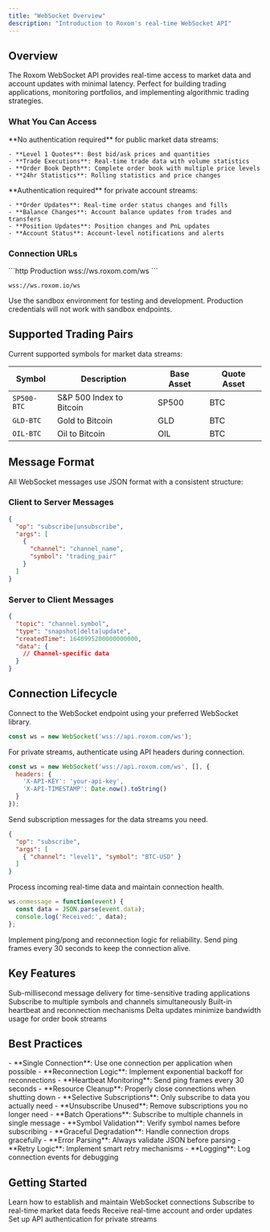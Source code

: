 ```yaml
---
title: "WebSocket Overview"
description: "Introduction to Roxom's real-time WebSocket API"
---
```


## Overview

The Roxom WebSocket API provides real-time access to market data and account updates with minimal latency. Perfect for building trading applications, monitoring portfolios, and implementing algorithmic trading strategies.

### What You Can Access

<AccordionGroup>
  <Accordion title="Public Market Data">
    **No authentication required** for public market data streams:
    
    - **Level 1 Quotes**: Best bid/ask prices and quantities
    - **Trade Executions**: Real-time trade data with volume statistics  
    - **Order Book Depth**: Complete order book with multiple price levels
    - **24hr Statistics**: Rolling statistics and price changes
  </Accordion>

  <Accordion title="Private Account Data">
    **Authentication required** for private account streams:
    
    - **Order Updates**: Real-time order status changes and fills
    - **Balance Changes**: Account balance updates from trades and transfers
    - **Position Updates**: Position changes and PnL updates
    - **Account Status**: Account-level notifications and alerts
  </Accordion>
</AccordionGroup>

### Connection URLs

<CodeGroup>
```http Production
wss://ws.roxom.com/ws
```

```http Sandbox
wss://ws.roxom.io/ws
```
</CodeGroup>

<Warning>
  Use the sandbox environment for testing and development. Production credentials will not work with sandbox endpoints.
</Warning>

## Supported Trading Pairs

Current supported symbols for market data streams:

| Symbol | Description | Base Asset | Quote Asset |
|--------|-------------|------------|-------------|
| `SP500-BTC` | S&P 500 Index to Bitcoin | SP500 | BTC |
| `GLD-BTC` | Gold to Bitcoin | GLD | BTC |
| `OIL-BTC` | Oil to Bitcoin | OIL | BTC |

## Message Format

All WebSocket messages use JSON format with a consistent structure:

### Client to Server Messages
```json
{
  "op": "subscribe|unsubscribe",
  "args": [
    {
      "channel": "channel_name",
      "symbol": "trading_pair"
    }
  ]
}
```

### Server to Client Messages
```json
{
  "topic": "channel.symbol",
  "type": "snapshot|delta|update",
  "createdTime": 1640995200000000000,
  "data": {
    // Channel-specific data
  }
}
```

## Connection Lifecycle

<Steps>
<Step title="Establish Connection">
  Connect to the WebSocket endpoint using your preferred WebSocket library.
  
  ```javascript
  const ws = new WebSocket('wss://api.roxom.com/ws');
  ```
</Step>

<Step title="Authenticate (Optional)">
  For private streams, authenticate using API headers during connection.
  
  ```javascript
  const ws = new WebSocket('wss://api.roxom.com/ws', [], {
    headers: {
      'X-API-KEY': 'your-api-key',
      'X-API-TIMESTAMP': Date.now().toString()
    }
  });
  ```
</Step>

<Step title="Subscribe to Channels">
  Send subscription messages for the data streams you need.
  
  ```json
  {
    "op": "subscribe",
    "args": [
      { "channel": "level1", "symbol": "BTC-USD" }
    ]
  }
  ```
</Step>

<Step title="Handle Messages">
  Process incoming real-time data and maintain connection health.
  
  ```javascript
  ws.onmessage = function(event) {
    const data = JSON.parse(event.data);
    console.log('Received:', data);
  };
  ```
</Step>

<Step title="Maintain Connection">
  Implement ping/pong and reconnection logic for reliability.
  
  <Tip>
    Send ping frames every 30 seconds to keep the connection alive.
  </Tip>
</Step>
</Steps>

## Key Features

<CardGroup cols={2}>
  <Card
    title="Low Latency"
    icon="bolt"
  >
    Sub-millisecond message delivery for time-sensitive trading applications
  </Card>
  <Card
    title="Multiple Streams"
    icon="stream"
  >
    Subscribe to multiple symbols and channels simultaneously
  </Card>
  <Card
    title="Reliable Delivery"
    icon="shield-check"
  >
    Built-in heartbeat and reconnection mechanisms
  </Card>
  <Card
    title="Efficient Updates"
    icon="arrows-rotate"
  >
    Delta updates minimize bandwidth usage for order book streams
  </Card>
</CardGroup>

## Best Practices

<AccordionGroup>
  <Accordion title="Connection Management">
    - **Single Connection**: Use one connection per application when possible
    - **Reconnection Logic**: Implement exponential backoff for reconnections
    - **Heartbeat Monitoring**: Send ping frames every 30 seconds
    - **Resource Cleanup**: Properly close connections when shutting down
  </Accordion>

  <Accordion title="Subscription Management">
    - **Selective Subscriptions**: Only subscribe to data you actually need
    - **Unsubscribe Unused**: Remove subscriptions you no longer need
    - **Batch Operations**: Subscribe to multiple channels in single message
    - **Symbol Validation**: Verify symbol names before subscribing
  </Accordion>

  <Accordion title="Error Handling">
    - **Graceful Degradation**: Handle connection drops gracefully
    - **Error Parsing**: Always validate JSON before parsing
    - **Retry Logic**: Implement smart retry mechanisms
    - **Logging**: Log connection events for debugging
  </Accordion>
</AccordionGroup>

## Getting Started

<CardGroup cols={2}>
  <Card
    title="Connection Setup"
    icon="plug"
    href="/websockets/connection"
  >
    Learn how to establish and maintain WebSocket connections
  </Card>
  <Card
    title="Market Data Streams"
    icon="chart-line"
    href="/websockets/market-data"
  >
    Subscribe to real-time market data feeds
  </Card>
  <Card
    title="Account Updates"
    icon="user"
    href="/websockets/account-updates"
  >
    Receive real-time account and order updates
  </Card>
  <Card
    title="Authentication"
    icon="key"
    href="/authentication"
  >
    Set up API authentication for private streams
  </Card>
</CardGroup>